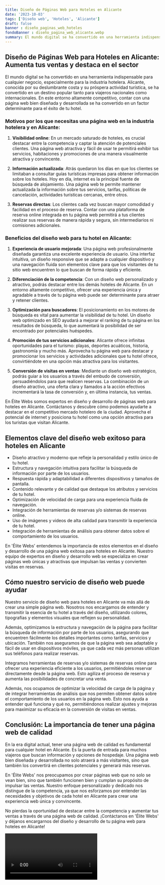 ```yaml
---
title: Diseño de Páginas Web para Hoteles en Alicante
date: '2023-10-03'
tags: ['Diseño web', 'Hoteles', 'Alicante']
draft: false
banner : diseño_paginas_web_hoteles
fondoBanner : diseño_pagina_web_alicante.webp
summary: El mundo digital se ha convertido en una herramienta indispensable para cualquier negocio, especialmente para la industria hotelera. Alicante, conocida por su deslumbrante costa y su próspera actividad turística, se ha convertido en un destino popular tanto para viajeros nacionales como internacionales. En este entorno altamente competitivo, contar con una página web bien diseñada y desarrollada se ha convertido en un factor determinante para el éxito de tu hotel.
---
```


## Diseño de Páginas Web para Hoteles en Alicante: Aumenta tus ventas y destaca en el sector

El mundo digital se ha convertido en una herramienta indispensable para cualquier negocio, especialmente para la industria hotelera. Alicante, conocida por su deslumbrante costa y su próspera actividad turística, se ha convertido en un destino popular tanto para viajeros nacionales como internacionales. En este entorno altamente competitivo, contar con una página web bien diseñada y desarrollada se ha convertido en un factor determinante para el éxito de tu hotel.

### Motivos por los que necesitas una página web en la industria hotelera y en Alicante:

1. **Visibilidad online**: En un mercado saturado de hoteles, es crucial destacar entre la competencia y captar la atención de potenciales clientes. Una página web atractiva y fácil de usar te permitirá exhibir tus servicios, habitaciones y promociones de una manera visualmente atractiva y convincente.

2. **Información actualizada**: Atrás quedaron los días en que los clientes se limitaban a consultar guías turísticas impresas para obtener información sobre los hoteles. Hoy en día, internet es la principal fuente de búsqueda de alojamiento. Una página web te permite mantener actualizada la información sobre tus servicios, tarifas, políticas de cancelación, actividades turísticas cercanas, entre otros.

3. **Reservas directas**: Los clientes cada vez buscan mayor comodidad y facilidad en el proceso de reserva. Contar con una plataforma de reserva online integrada en tu página web permitirá a tus clientes realizar sus reservas de manera rápida y segura, sin intermediarios ni comisiones adicionales.

### Beneficios del diseño web para tu hotel en Alicante:

1. **Experiencia de usuario mejorada**: Una página web profesionalmente diseñada garantiza una excelente experiencia de usuario. Una interfaz intuitiva, un diseño responsive que se adapte a cualquier dispositivo y una navegación fluida son elementos clave para que los visitantes de tu sitio web encuentren lo que buscan de forma rápida y eficiente.

2. **Diferenciación de la competencia**: Con un diseño web personalizado y atractivo, podrás destacar entre los demás hoteles de Alicante. En un entorno altamente competitivo, ofrecer una experiencia única y agradable a través de tu página web puede ser determinante para atraer y retener clientes.

3. **Optimización para buscadores**: El posicionamiento en los motores de búsqueda es vital para aumentar la visibilidad de tu hotel. Un diseño web optimizado en SEO ayudará a mejorar el ranking de tu página en los resultados de búsqueda, lo que aumentará la posibilidad de ser encontrado por potenciales huéspedes.

4. **Promoción de tus servicios adicionales**: Alicante ofrece infinitas oportunidades para el turismo: playas, deportes acuáticos, historia, gastronomía y mucho más. Aprovecha tu página web para destacar y promocionar los servicios y actividades adicionales que tu hotel ofrece, convirtiéndote en una opción más atractiva para los visitantes.

5. **Conversión de visitas en ventas**: Mediante un diseño web estratégico, podrás guiar a los usuarios a través del embudo de conversión, persuadiéndolos para que realicen reservas. La combinación de un diseño atractivo, una oferta clara y llamados a la acción efectivos incrementará la tasa de conversión y, en última instancia, tus ventas.

En Élite Webs somos expertos en diseño y desarrollo de páginas web para hoteles en Alicante. Contáctanos y descubre cómo podemos ayudarte a destacar en el competitivo mercado hotelero de la ciudad. Aprovecha el potencial de internet y posiciona tu hotel como una opción atractiva para los turistas que visitan Alicante.

<GifSeo />

<Cta />

## Elementos clave del diseño web exitoso para hoteles en Alicante

- Diseño atractivo y moderno que refleje la personalidad y estilo único de tu hotel.
- Estructura y navegación intuitiva para facilitar la búsqueda de información por parte de los usuarios.
- Respuesta rápida y adaptabilidad a diferentes dispositivos y tamaños de pantalla.
- Contenido relevante y de calidad que destaque los atributos y servicios de tu hotel.
- Optimización de velocidad de carga para una experiencia fluida de navegación.
- Integración de herramientas de reservas y/o sistemas de reservas online.
- Uso de imágenes y videos de alta calidad para transmitir la experiencia de tu hotel.
- Integración de herramientas de análisis para obtener datos sobre el comportamiento de los usuarios.

En 'Élite Webs' entendemos la importancia de estos elementos en el diseño y desarrollo de una página web exitosa para hoteles en Alicante. Nuestro equipo de expertos en diseño y desarrollo web se especializa en crear páginas web únicas y atractivas que impulsan las ventas y convierten visitas en reservas.

## Cómo nuestro servicio de diseño web puede ayudar

Nuestro servicio de diseño web para hoteles en Alicante va más allá de crear una simple página web. Nosotros nos encargamos de entender y transmitir la esencia de tu hotel a través del diseño, utilizando colores, tipografías y elementos visuales que reflejen su personalidad.

Además, optimizamos la estructura y navegación de la página para facilitar la búsqueda de información por parte de los usuarios, asegurando que encuentren fácilmente los detalles importantes como tarifas, servicios y ubicación. También nos aseguramos de que la página web sea adaptable y fácil de usar en dispositivos móviles, ya que cada vez más personas utilizan sus teléfonos para realizar reservas.

Integramos herramientas de reservas y/o sistemas de reservas online para ofrecer una experiencia eficiente a los usuarios, permitiéndoles reservar directamente desde la página web. Esto agiliza el proceso de reserva y aumenta las posibilidades de concretar una venta.

Además, nos ocupamos de optimizar la velocidad de carga de la página y de integrar herramientas de análisis que nos permiten obtener datos sobre el comportamiento de los usuarios en la página web. Esto nos ayuda a entender qué funciona y qué no, permitiéndonos realizar ajustes y mejoras para maximizar su eficacia en la conversión de visitas en ventas.

## Conclusión: La importancia de tener una página web de calidad

En la era digital actual, tener una página web de calidad es fundamental para cualquier hotel en Alicante. Es la puerta de entrada para muchos viajeros que buscan información y opciones de hospedaje. Una página web bien diseñada y desarrollada no solo atraerá a más visitantes, sino que también los convertirá en clientes potenciales y generará más reservas.

En 'Élite Webs' nos preocupamos por crear páginas web que no solo se vean bien, sino que también funcionen bien y cumplan su propósito de impulsar las ventas. Nuestro enfoque personalizado y dedicado nos distingue de la competencia, ya que nos esforzamos por entender las necesidades y objetivos de cada hotel en Alicante para crear una experiencia web única y convincente.

No pierdas la oportunidad de destacar entre la competencia y aumentar tus ventas a través de una página web de calidad. ¡Contáctanos en 'Élite Webs' y déjanos encargarnos del diseño y desarrollo de tu página web para hoteles en Alicante!

<Video />

<CtaBot job='Hoteles' city='Alicante'/>

<Gmaps query='Alicante+españa+maps' />